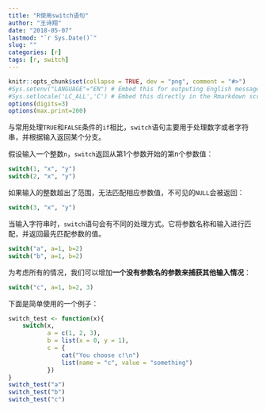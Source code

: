```yaml
---
title: "R使用switch语句"
author: "王诗翔"
date: "2018-05-07"
lastmod: "`r Sys.Date()`"
slug: ""
categories: [r]
tags: [r, switch]
---
```


```r
knitr::opts_chunk$set(collapse = TRUE, dev = "png", comment = "#>")
#Sys.setenv("LANGUAGE"="EN") # Embed this for outputing English message
#Sys.setlocale('LC_ALL','C') # Embed this directly in the Rmarkdown script that contains the Chinese character comment
options(digits=3)
options(max.print=200)
```

与常用处理`TRUE`和`FALSE`条件的`if`相比，`switch`语句主要用于处理数字或者字符串，并根据输入返回某个分支。

假设输入一个整数`n`，`switch`返回从第1个参数开始的第n个参数值：

```r
switch(1, "x", "y")
switch(2, "x", "y")
```

如果输入的整数超出了范围，无法匹配相应参数值，不可见的`NULL`会被返回：

```r
switch(3, "x", "y")
```

当输入字符串时，`switch`语句会有不同的处理方式。它将参数名称和输入进行匹配，并返回最先匹配参数的值。

```r
switch("a", a=1, b=2)
switch("b", a=1, b=2)
```

为考虑所有的情况，我们可以增加**一个没有参数名的参数来捕获其他输入情况**：

```r
switch("c", a=1, b=2, 3)
```


下面是简单使用的一个例子：

```r
switch_test <- function(x){
    switch(x,
           a = c(1, 2, 3),
           b = list(x = 0, y = 1),
           c = {
               cat("You choose c!\n")
               list(name = "c", value = "something")
           })
}
switch_test("a")
switch_test("b")
switch_test("c")
```
